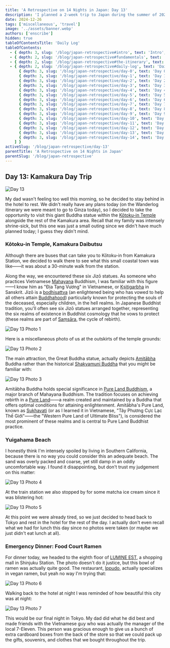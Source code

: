```yaml
---
title: 'A Retrospective on 14 Nights in Japan: Day 13'
description: 'I planned a 2-week trip to Japan during the summer of 2023 for my family. Here are some of the highlights, blunders, experiences gathered throughout the process.'
date: 2024-12-26
tags: ['miscellaneous', 'travel']
image: '../assets/banner.webp'
authors: ['enscribe']
hidden: true
tableOfContentsTitle: 'Daily Log'
tableOfContents:
  - { depth: 3, slug: '/blog/japan-retrospective#intro', text: 'Intro', subheadings: [] }
  - { depth: 2, slug: '/blog/japan-retrospective#fundamentals', text: 'Fundamentals', subheadings: [] }
  - { depth: 2, slug: '/blog/japan-retrospective#the-itinerary', text: 'The Itinerary', subheadings: [] }
  - { depth: 2, slug: '/blog/japan-retrospective#daily-log', text: 'Daily Log', subheadings: [
      { depth: 3, slug: '/blog/japan-retrospective/day-0', text: 'Day 0: Kansai Airport', subheadings: [] },
      { depth: 3, slug: '/blog/japan-retrospective/day-1', text: 'Day 1: Osaka Day Trip', subheadings: [] },
      { depth: 3, slug: '/blog/japan-retrospective/day-2', text: 'Day 2: Nara Day Trip', subheadings: [] },
      { depth: 3, slug: '/blog/japan-retrospective/day-3', text: 'Day 3: East Kyoto', subheadings: [] },
      { depth: 3, slug: '/blog/japan-retrospective/day-4', text: 'Day 4: West/Central Kyoto', subheadings: [] },
      { depth: 3, slug: '/blog/japan-retrospective/day-5', text: 'Day 5: Fushimi-Inari Taisha', subheadings: [] },
      { depth: 3, slug: '/blog/japan-retrospective/day-6', text: 'Day 6: Hakone-Yumoto', subheadings: [] },
      { depth: 3, slug: '/blog/japan-retrospective/day-7', text: 'Day 7: Hakone Round Course', subheadings: [] },
      { depth: 3, slug: '/blog/japan-retrospective/day-8', text: 'Day 8: Shinjuku, Kabukichō', subheadings: [] },
      { depth: 3, slug: '/blog/japan-retrospective/day-9', text: 'Day 9: Yokohama, Shibuya', subheadings: [] },
      { depth: 3, slug: '/blog/japan-retrospective/day-10', text: 'Day 10: Rest Day', subheadings: [] },
      { depth: 3, slug: '/blog/japan-retrospective/day-11', text: 'Day 11: Akihabara', subheadings: [] },
      { depth: 3, slug: '/blog/japan-retrospective/day-12', text: 'Day 12: Asakusa, Odaiba', subheadings: [] },
      { depth: 3, slug: '/blog/japan-retrospective/day-13', text: 'Day 13: Kamakura Day Trip', subheadings: [] },
      { depth: 3, slug: '/blog/japan-retrospective/day-14', text: 'Day 14: Haneda Airport', subheadings: [] },
    ] }
activeSlug: '/blog/japan-retrospective/day-13'
parentTitle: 'A Retrospective on 14 Nights in Japan'
parentSlug: '/blog/japan-retrospective'
---
```


## Day 13: Kamakura Day Trip

![Day 13](../assets/day-13.webp)

My dad wasn't feeling too well this morning, so he decided to stay behind in the hotel to rest. We didn't really have any plans today (on the Wanderlog itinerary we were meant to go to Ginza today), so I decided to take the opportunity to visit this giant Buddha statue within the [Kōtoku-in Temple](https://en.wikipedia.org/wiki/K%C5%8Dtoku-in) alongside the rest of the Kamakura area. Recall that my family was intensely shrine-sick, but this one was just a small outing since we didn't have much planned today; I guess they didn't mind.

### Kōtoku-in Temple, Kamakura Daibutsu

Although there are buses that can take you to Kōtoku-in from Kamakura Station, we decided to walk there to see what this small coastal town was like——it was about a 30-minute walk from the station.

Along the way, we encountered these six Jizō statues. As someone who practices Vietnamese [Mahayana](https://en.wikipedia.org/wiki/Mahayana) Buddhism, I was familiar with this figure——I know him as "Địa Tạng Vương" in Vietnamese, or [Kṣitigarbha](https://en.wikipedia.org/wiki/K%E1%B9%A3itigarbha) in Sanskrit. Jizō is a [bodhisattva](https://en.wikipedia.org/wiki/Bodhisattva) (an enlightened being who has vowed to help all others attain [Buddhahood](https://en.wikipedia.org/wiki/Buddhahood)) particularly known for protecting the souls of the deceased, especially children, in the hell realms. In Japanese Buddhist tradition, you'll often see six Jizō statues arranged together, representing the six realms of existence in Buddhist cosmology that he vows to protect (these realms are part of [Saṃsāra](https://en.wikipedia.org/wiki/Sa%E1%B9%83s%C4%81ra_(Buddhism)#Realms_of_rebirth), the cycle of rebirth).

![Day 13 Photo 1](../assets/day-13-photo-1.webp)

Here is a miscellaneous photo of us at the outskirts of the temple grounds:

![Day 13 Photo 2](../assets/day-13-photo-2.webp)

The main attraction, the Great Buddha statue, actually depicts [Amitābha](https://en.wikipedia.org/wiki/Amit%C4%81bha) Buddha rather than the historical [Shakyamuni Buddha](https://en.wikipedia.org/wiki/The_Buddha) that you might be familiar with:

![Day 13 Photo 3](../assets/day-13-photo-3.webp)

Amitābha Buddha holds special significance in [Pure Land Buddhism](https://en.wikipedia.org/wiki/Pure_Land_Buddhism), a major branch of Mahayana Buddhism. The tradition focuses on achieving rebirth in a [Pure Land](https://en.wikipedia.org/wiki/Pure_land)——a realm created and maintained by a Buddha that offers optimal conditions for attaining enlightenment. Amitābha's Pure Land, known as [Sukhavati](https://en.wikipedia.org/wiki/Sukhavati) (or as I learned it in Vietnamese, "Tây Phương Cực Lạc Thế Giới"——the "Western Pure Land of Ultimate Bliss"), is considered the most prominent of these realms and is central to Pure Land Buddhist practice.

### Yuigahama Beach

I honestly think I'm intensely spoiled by living in Southern California, because there is no way you could consider this an adequate beach. The sand was overly packed and coarse, yet still damp in an oddly uncomfortable way. I found it disappointing, but don't trust my judgement on this matter:

![Day 13 Photo 4](../assets/day-13-photo-4.webp)

At the train station we also stopped by for some matcha ice cream since it was blistering hot:

![Day 13 Photo 5](../assets/day-13-photo-5.webp)

At this point we were already tired, so we just decided to head back to Tokyo and rest in the hotel for the rest of the day. I actually don't even recall what we had for lunch this day since no photos were taken (or maybe we just didn't eat lunch at all).

### Emergency Dinner: Food Court Ramen

For dinner today, we headed to the eighth floor of [LUMINE EST](https://www.lumine.ne.jp/est/), a shopping mall in Shinjuku Station. The photo doesn't do it justice, but this bowl of ramen was actually quite good. The restaurant, [Ippudo](https://tabelog.com/en/tokyo/A1304/A130401/13274333/), actually specializes in vegan ramen, but yeah no way I'm trying that:

![Day 13 Photo 6](../assets/day-13-photo-6.webp)

Walking back to the hotel at night I was reminded of how beautiful this city was at night:

![Day 13 Photo 7](../assets/day-13-photo-7.webp)

This would be our final night in Tokyo. My dad did what he did best and made friends with the Vietnamese guy who was actually the manager of the local 7-Eleven. This person was gracious enough to give us a bunch of extra cardboard boxes from the back of the store so that we could pack up the gifts, souvenirs, and clothes that we bought throughout the trip.

